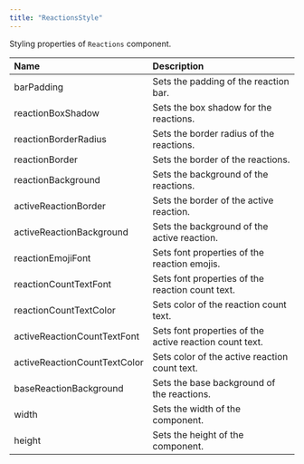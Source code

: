 ```yaml
---
title: "ReactionsStyle"
---
```


Styling properties of `Reactions` component.

| Name                         | Description                                             |
| :---------------------------- | :------------------------------------------------------- |
| barPadding                   | Sets the padding of the reaction bar.                   |
| reactionBoxShadow            | Sets the box shadow for the reactions.                  |
| reactionBorderRadius         | Sets the border radius of the reactions.                |
| reactionBorder               | Sets the border of the reactions.                       |
| reactionBackground           | Sets the background of the reactions.                   |
| activeReactionBorder         | Sets the border of the active reaction.                 |
| activeReactionBackground     | Sets the background of the active reaction.             |
| reactionEmojiFont            | Sets font properties of the reaction emojis.            |
| reactionCountTextFont        | Sets font properties of the reaction count text.        |
| reactionCountTextColor       | Sets color of the reaction count text.                  |
| activeReactionCountTextFont  | Sets font properties of the active reaction count text. |
| activeReactionCountTextColor | Sets color of the active reaction count text.           |
| baseReactionBackground       | Sets the base background of the reactions.              |
| width                        | Sets the width of the component.                        |
| height                       | Sets the height of the component.                       |
